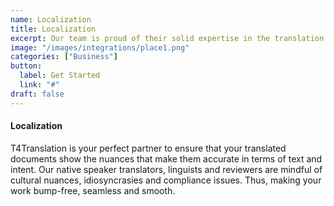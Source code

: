```yaml
---
name: Localization
title: Localization
excerpt: Our team is proud of their solid expertise in the translation industry.
image: "/images/integrations/place1.png"
categories: ["Business"]
button:
  label: Get Started
  link: "#"
draft: false
---
```


#### Localization

 T4Translation is your perfect partner to ensure that your translated documents show the nuances that make them accurate in terms of text and intent. Our native speaker translators, linguists and reviewers are mindful of cultural nuances, idiosyncrasies and compliance issues. Thus, making your work bump-free, seamless and smooth.